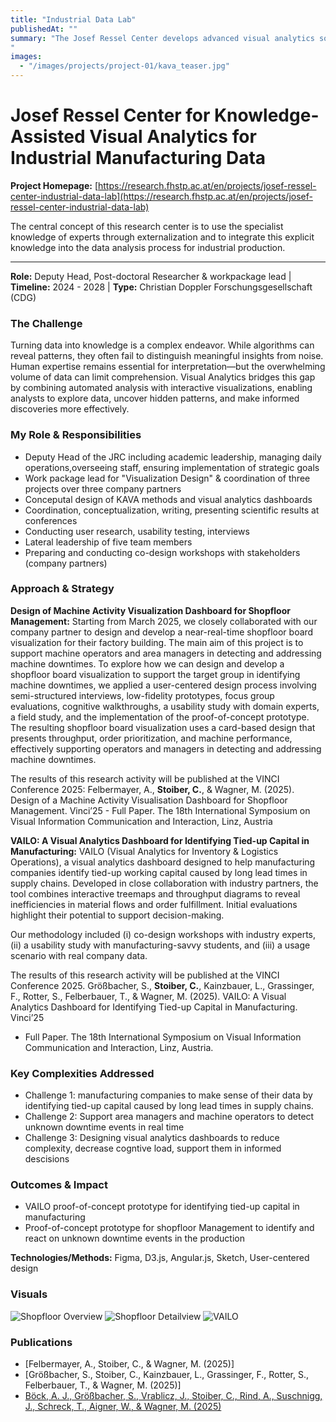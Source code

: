 ```yaml
---
title: "Industrial Data Lab"
publishedAt: ""
summary: "The Josef Ressel Center develops advanced visual analytics solutions that transform complex industrial manufacturing data into clear, actionable insights, enabling real-time monitoring, improved decision-making, and process optimization for smarter production environments.
"
images:
  - "/images/projects/project-01/kava_teaser.jpg"
---
```


# Josef Ressel Center for Knowledge-Assisted Visual Analytics for Industrial Manufacturing Data

**Project Homepage:** [https://research.fhstp.ac.at/en/projects/josef-ressel-center-industrial-data-lab](https://research.fhstp.ac.at/en/projects/josef-ressel-center-industrial-data-lab)

The central concept of this research center is to use the specialist knowledge of experts through externalization and to integrate this explicit knowledge into the data analysis process for industrial production.

---

**Role:** Deputy Head, Post-doctoral Researcher & workpackage lead | **Timeline:** 2024 - 2028 | **Type:** Christian Doppler Forschungsgesellschaft (CDG)

### The Challenge
Turning data into knowledge is a complex endeavor. While algorithms can reveal patterns, they often fail to distinguish meaningful insights from noise. Human expertise remains essential for interpretation—but the overwhelming volume of data can limit comprehension. Visual Analytics bridges this gap by combining automated analysis with interactive visualizations, enabling analysts to explore data, uncover hidden patterns, and make informed discoveries more effectively.

### My Role & Responsibilities
- Deputy Head of the JRC including academic leadership, managing daily operations,overseeing staff, ensuring implementation of strategic goals
- Work package lead for "Visualization Design" & coordination of three projects over three company partners
- Conceputal design of KAVA methods and visual analytics dashboards
- Coordination, conceptualization, writing, presenting scientific results at conferences
- Conducting user research, usability testing, interviews
- Lateral leadership of five team members
- Preparing and conducting co-design workshops with stakeholders (company partners)

### Approach & Strategy

**Design of Machine Activity Visualization Dashboard for Shopfloor Management:**
Starting from March 2025, we closely collaborated with our company partner to design and 
develop a near-real-time shopfloor board visualization for their factory building. The main aim of this 
project is to support machine operators and area managers in detecting and addressing machine 
downtimes. To explore how we can design and develop a shopfloor board visualization to support the target group 
in identifying machine downtimes, we applied a user-centered design process involving semi-structured 
interviews, low-fidelity prototypes, focus group evaluations, cognitive walkthroughs, a usability study 
with domain experts, a field study, and the implementation of the proof-of-concept prototype. The 
resulting shopfloor board visualization uses a card-based design that presents 
throughput, order prioritization, and machine performance, effectively supporting operators and 
managers in detecting and addressing machine downtimes.

The results of this research activity will be published at the VINCI Conference 
2025: Felbermayer, A., **Stoiber, C.**, & Wagner, M. (2025). Design of a Machine Activity Visualisation 
Dashboard for Shopfloor Management. Vinci’25 - Full Paper. The 18th International Symposium on 
Visual Information Communication and Interaction, Linz, Austria


**VAILO: A Visual Analytics Dashboard for Identifying Tied-up Capital in Manufacturing:**
VAILO (Visual Analytics for Inventory & Logistics Operations), a visual analytics dashboard designed to help manufacturing companies 
identify tied-up working capital caused by long lead times in supply chains. Developed in close 
collaboration with industry partners, the tool combines interactive treemaps and throughput diagrams to 
reveal inefficiencies in material flows and order fulfillment. Initial evaluations highlight their potential to 
support decision-making. 

Our methodology included (i) co-design workshops with industry experts, (ii) a usability study with manufacturing-savvy students, and (iii) a usage scenario with real company data. 

The results of this research activity will be published at the VINCI Conference 
2025. Größbacher, S., **Stoiber, C.**, Kainzbauer, L., Grassinger, F., Rotter, S., Felberbauer, T., & Wagner, M. 
(2025). VAILO: A Visual Analytics Dashboard for Identifying Tied-up Capital in Manufacturing. Vinci’25 
- Full Paper. The 18th International Symposium on Visual Information Communication and Interaction, 
Linz, Austria.


### Key Complexities Addressed
- Challenge 1: manufacturing companies to make sense of their data by identifying tied-up capital caused by long lead times in supply chains.
- Challenge 2: Support area managers and machine operators to detect unknown downtime events in real time
- Challenge 3: Designing visual analytics dashboards to reduce complexity, decrease cogntive load, support them in informed descisions

### Outcomes & Impact
- VAILO proof-of-concept prototype for identifying tied-up capital in manufacturing
- Proof-of-concept prototype for shopfloor Management to identify and react on unknown downtime events in the production

**Technologies/Methods:** Figma, D3.js, Angular.js, Sketch, User-centered design

### Visuals
![Shopfloor Overview](/images/projects/project-01/shopfloor-detail.png)
![Shopfloor Detailview](/images/projects/project-01/shopfloor-overview.png)
![VAILO](/images/projects/project-01/vailo.png)

### Publications
- [Felbermayer, A., Stoiber, C., & Wagner, M. (2025)]
- [Größbacher, S., Stoiber, C., Kainzbauer, L., Grassinger, F., Rotter, S., Felberbauer, T., & Wagner, M.
(2025)]
- [Böck, A. J., Größbacher, S., Vrablicz, J., Stoiber, C., Rind, A., Suschnigg, J., Schreck, T., Aigner, W., &
Wagner, M. (2025)](https://doi.org/10.3390/app151810172)




